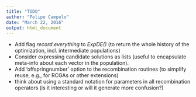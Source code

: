 ```yaml
---
title: "TODO"
author: "Felipe Campelo"
date: "March 22, 2016"
output: html_document
---
```


- Add flag _record.everything_ to _ExpDE()_ (to return the whole history of the 
optimization, incl. intermediate populations)
- Consider expressing candidate solutions as lists (useful to encapsulate 
meta-info about each vector in the population).
- Add 'offspringnumber' option to the recombination routines (to simplify reuse, 
    e.g., for RCGAs or other extensions)
- think about using a standard notation for parameters in all recombination 
    operators (is it interesting or will it generate more confusion?)